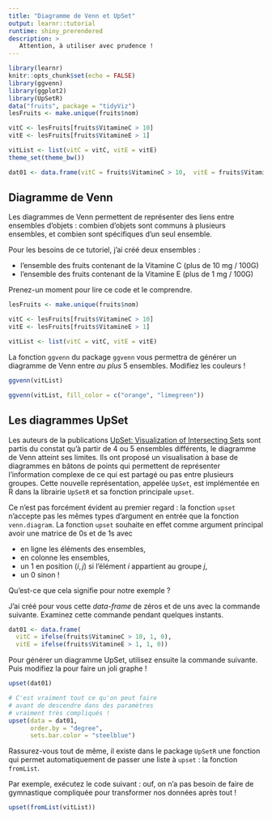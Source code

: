 ```yaml
---
title: "Diagramme de Venn et UpSet"
output: learnr::tutorial
runtime: shiny_prerendered
description: >
   Attention, à utiliser avec prudence !
---
```


```r
library(learnr)
knitr::opts_chunk$set(echo = FALSE)
library(ggvenn)
library(ggplot2)
library(UpSetR)
data("fruits", package = "tidyViz")
lesFruits <- make.unique(fruits$nom)

vitC <- lesFruits[fruits$VitamineC > 10]
vitE <- lesFruits[fruits$VitamineE > 1]

vitList <- list(vitC = vitC, vitE = vitE)
theme_set(theme_bw())

dat01 <- data.frame(vitC = fruits$VitamineC > 10,  vitE = fruits$VitamineE > 1) + 0
```

## Diagramme de Venn

Les diagrammes de Venn permettent de représenter des liens entre ensembles d'objets : combien d'objets sont communs à plusieurs ensembles, et combien sont spécifiques d'un seul ensemble.

Pour les besoins de ce tutoriel, j'ai créé deux ensembles : 

* l'ensemble des fruits contenant de la Vitamine C (plus de 10 mg / 100G)
* l'ensemble des fruits contenant de la Vitamine E
(plus de 1 mg / 100G)

Prenez-un moment pour lire ce code et le comprendre.

```r
lesFruits <- make.unique(fruits$nom)

vitC <- lesFruits[fruits$VitamineC > 10]
vitE <- lesFruits[fruits$VitamineE > 1]

vitList <- list(vitC = vitC, vitE = vitE)
```

La fonction `ggvenn` du package `ggvenn` vous permettra de générer un diagramme de Venn entre *au plus* 5 ensembles. Modifiez les couleurs ! 


```r
ggvenn(vitList)
```

```r
ggvenn(vitList, fill_color = c("orange", "limegreen"))
```



## Les diagrammes UpSet

Les auteurs de la publications [UpSet: Visualization of Intersecting Sets](https://ieeexplore.ieee.org/document/6876017) sont partis du constat qu'à partir de 4 ou 5 ensembles différents, le diagramme de Venn atteint ses limites. Ils ont proposé un visualisation à base de diagrammes en bâtons de points qui permettent de représenter l'information complexe de ce qui est partagé ou pas entre plusieurs groupes. Cette nouvelle représentation, appelée `UpSet`, est implémentée en R dans la librairie `UpSetR` et sa fonction principale `upset`.

Ce n'est pas forcément évident au premier regard : la fonction `upset` n'accepte pas les mêmes types d'argument en entrée que la fonction `venn.diagram`. La fonction `upset` souhaite en effet comme argument principal avoir une matrice de 0s et de 1s avec 

  * en ligne les éléments des ensembles,
  * en colonne les ensembles,
  * un 1 en position $(i,j)$ si l'élément $i$ appartient au groupe $j$,
  * un 0 sinon !
  
Qu'est-ce que cela signifie pour notre exemple ? 

J'ai créé pour vous cette *data-frame* de zéros et de uns avec la commande suivante. Examinez cette commande pendant quelques instants.

```r
dat01 <- data.frame(
  vitC = ifelse(fruits$VitamineC > 10, 1, 0), 
  vitE = ifelse(fruits$VitamineE > 1, 1, 0))
```

Pour générer un diagramme UpSet, utilisez ensuite la commande suivante. Puis modifiez la pour faire un joli graphe !


```r
upset(dat01)
```

```r
# C'est vraiment tout ce qu'on peut faire
# avant de descendre dans des paramètres 
# vraiment très compliqués !
upset(data = dat01, 
      order.by = "degree", 
      sets.bar.color = "steelblue")
```

Rassurez-vous tout de même, il existe dans le package `UpSetR` une fonction qui permet automatiquement de passer une liste à `upset` : la fonction `fromList`.

Par exemple, exécutez le code suivant : ouf, on n'a pas besoin de faire de gymnastique compliquée pour transformer nos données après tout !

```r
upset(fromList(vitList))
```


